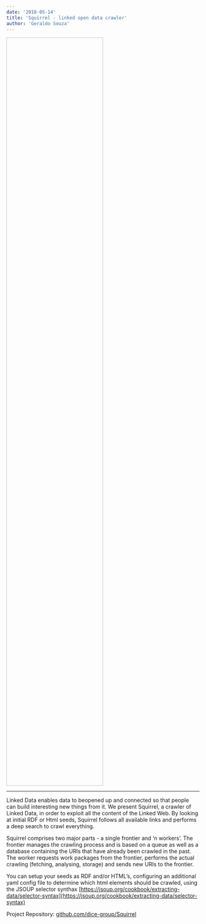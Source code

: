```yaml
---
date: '2018-05-14'
title: 'Squirrel - linked open data crawler'
author: 'Geraldo Souza'
---
```


<Image filename='squirrel.png' style="height: 50%; width: 50%;"/>

---

Linked Data enables data to beopened up and connected so that people can build interesting new things from it. We present Squirrel, a crawler of Linked Data, in order to exploit all the content of the Linked Web. By looking at initial RDF or Html seeds, Squirrel follows all available links and performs a deep search to crawl everything.

Squirrel comprises two major parts - a single frontier and ‘n workers’. The frontier manages the crawling process and is based on a queue as well as a database containing the URIs that have already been crawled in the past. The worker requests work packages from the frontier, performs the actual crawling (fetching, analysing, storage) and sends new URIs to the frontier.

You can setup your seeds as RDF and/or HTML’s, configuring an additional yaml config file to determine which html elements should be crawled, using the JSOUP selector synthax [https://jsoup.org/cookbook/extracting-data/selector-syntax](https://jsoup.org/cookbook/extracting-data/selector-syntax)

Project Repository: [github.com/dice-group/Squirrel](github.com/dice-group/Squirrel)
